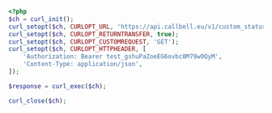 ```php
<?php
$ch = curl_init();
curl_setopt($ch, CURLOPT_URL, 'https://api.callbell.eu/v1/custom_statuses/0d6041a2-8b88-49ec-a99b-a88a078a16c1');
curl_setopt($ch, CURLOPT_RETURNTRANSFER, true);
curl_setopt($ch, CURLOPT_CUSTOMREQUEST, 'GET');
curl_setopt($ch, CURLOPT_HTTPHEADER, [
    'Authorization: Bearer test_gshuPaZoeEG6ovbc8M79w0QyM',
    'Content-Type: application/json',
]);

$response = curl_exec($ch);

curl_close($ch);

```